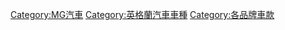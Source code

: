 [[Category:MG汽車|Category:MG汽車]]
[[Category:英格蘭汽車車種|Category:英格蘭汽車車種]]
[[Category:各品牌車款|Category:各品牌車款]]